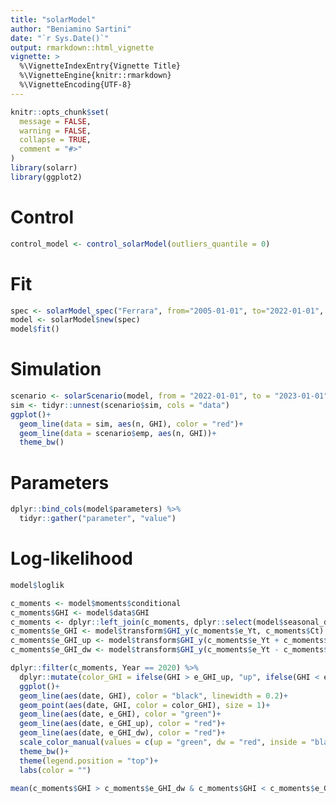 ```yaml
---
title: "solarModel"
author: "Beniamino Sartini"
date: "`r Sys.Date()`"
output: rmarkdown::html_vignette
vignette: >
  %\VignetteIndexEntry{Vignette Title}
  %\VignetteEngine{knitr::rmarkdown}
  %\VignetteEncoding{UTF-8}
---
```


```r
knitr::opts_chunk$set(
  message = FALSE, 
  warning = FALSE,
  collapse = TRUE,
  comment = "#>"
)
library(solarr)
library(ggplot2)
```

# Control 

```r
control_model <- control_solarModel(outliers_quantile = 0)
```

# Fit

```r
spec <- solarModel_spec("Ferrara", from="2005-01-01", to="2022-01-01", control_model = control_model)
model <- solarModel$new(spec)
model$fit()
```

# Simulation 

```r
scenario <- solarScenario(model, from = "2022-01-01", to = "2023-01-01", nsim = 1, seed = 2, by = "1 month")
sim <- tidyr::unnest(scenario$sim, cols = "data")
ggplot()+
  geom_line(data = sim, aes(n, GHI), color = "red")+
  geom_line(data = scenario$emp, aes(n, GHI))+
  theme_bw()
```

# Parameters

```r
dplyr::bind_cols(model$parameters) %>%
  tidyr::gather("parameter", "value")
```

# Log-likelihood

```r
model$loglik
```

```r
c_moments <- model$moments$conditional
c_moments$GHI <- model$data$GHI
c_moments <- dplyr::left_join(c_moments, dplyr::select(model$seasonal_data, -n), by = c("Month", "Day"))
c_moments$e_GHI <- model$transform$GHI_y(c_moments$e_Yt, c_moments$Ct)
c_moments$e_GHI_up <- model$transform$GHI_y(c_moments$e_Yt + c_moments$sd_Yt , c_moments$Ct)
c_moments$e_GHI_dw <- model$transform$GHI_y(c_moments$e_Yt - c_moments$sd_Yt, c_moments$Ct)

dplyr::filter(c_moments, Year == 2020) %>%
  dplyr::mutate(color_GHI = ifelse(GHI > e_GHI_up, "up", ifelse(GHI < e_GHI_dw, "dw", "inside")))%>% 
  ggplot()+
  geom_line(aes(date, GHI), color = "black", linewidth = 0.2)+
  geom_point(aes(date, GHI, color = color_GHI), size = 1)+
  geom_line(aes(date, e_GHI), color = "green")+
  geom_line(aes(date, e_GHI_up), color = "red")+
  geom_line(aes(date, e_GHI_dw), color = "red")+
  scale_color_manual(values = c(up = "green", dw = "red", inside = "black"))+
  theme_bw()+
  theme(legend.position = "top")+
  labs(color = "")

mean(c_moments$GHI > c_moments$e_GHI_dw & c_moments$GHI < c_moments$e_GHI_up)

```

